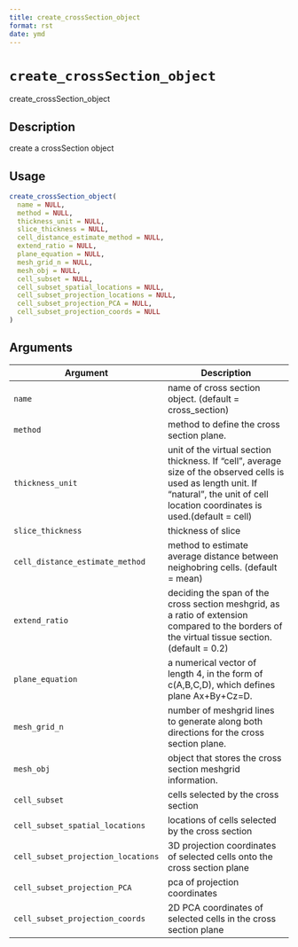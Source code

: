 ```yaml
--- 
title: create_crossSection_object 
format: rst 
date: ymd 
--- 
```

# `create_crossSection_object`

create_crossSection_object


## Description

create a crossSection object


## Usage

```r
create_crossSection_object(
  name = NULL,
  method = NULL,
  thickness_unit = NULL,
  slice_thickness = NULL,
  cell_distance_estimate_method = NULL,
  extend_ratio = NULL,
  plane_equation = NULL,
  mesh_grid_n = NULL,
  mesh_obj = NULL,
  cell_subset = NULL,
  cell_subset_spatial_locations = NULL,
  cell_subset_projection_locations = NULL,
  cell_subset_projection_PCA = NULL,
  cell_subset_projection_coords = NULL
)
```


## Arguments

Argument      |Description
------------- |----------------
`name`     |     name of cross section object. (default = cross_section)
`method`     |     method to define the cross section plane.
`thickness_unit`     |     unit of the virtual section thickness. If "cell", average size of the observed cells is used as length unit. If "natural", the unit of cell location coordinates is used.(default = cell)
`slice_thickness`     |     thickness of slice
`cell_distance_estimate_method`     |     method to estimate average distance between neighobring cells. (default = mean)
`extend_ratio`     |     deciding the span of the cross section meshgrid, as a ratio of extension compared to the borders of the virtual tissue section. (default = 0.2)
`plane_equation`     |     a numerical vector of length 4, in the form of c(A,B,C,D), which defines plane Ax+By+Cz=D.
`mesh_grid_n`     |     number of meshgrid lines to generate along both directions for the cross section plane.
`mesh_obj`     |     object that stores the cross section meshgrid information.
`cell_subset`     |     cells selected by the cross section
`cell_subset_spatial_locations`     |     locations of cells selected by the cross section
`cell_subset_projection_locations`     |     3D projection coordinates of selected cells onto the cross section plane
`cell_subset_projection_PCA`     |     pca of projection coordinates
`cell_subset_projection_coords`     |     2D PCA coordinates of selected cells in the cross section plane


